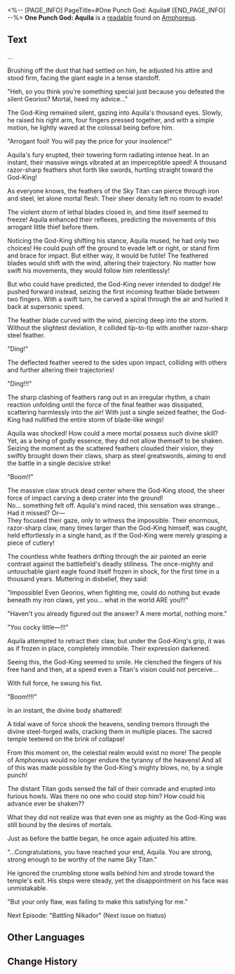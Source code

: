 <%-- [PAGE_INFO]
PageTitle=#One Punch God: Aquila#
[END_PAGE_INFO] --%>
{{Readable Infobox
|id           = 539
|partIds      = 190868
|title        = 
|image        = Item One Punch God- Aquila.png
|world        = Amphoreus
|parts        = 1
|author       = <!--to be added-->
|description  = A leisure read discovered in the Library of Philia in the Grove, classified in the fantasy fiction genre.
|part1        = One Punch God: Aquila
|source1      = {{cx|Source missing}}
|characters   = Aquila; Georios; Nikador
|factions     = 
}}
'''One Punch God: Aquila''' is a [[readable]] found on [[Amphoreus]].
<!--
==Location==
{{Map Embed|<map name>|<marker id>}}
-->
==Text==
...

Brushing off the dust that had settled on him, he adjusted his attire and stood firm, facing the giant eagle in a tense standoff.

"Heh, so you think you're something special just because you defeated the silent Georios? Mortal, heed my advice..."

The God-King remained silent, gazing into Aquila's thousand eyes. Slowly, he raised his right arm, four fingers pressed together, and with a simple motion, he lightly waved at the colossal being before him.

"Arrogant fool! You will pay the price for your insolence!"

Aquila's fury erupted, their towering form radiating intense heat. In an instant, their massive wings vibrated at an imperceptible speed! A thousand razor-sharp feathers shot forth like swords, hurtling straight toward the God-King!

As everyone knows, the feathers of the Sky Titan can pierce through iron and steel, let alone mortal flesh. Their sheer density left no room to evade!

The violent storm of lethal blades closed in, and time itself seemed to freeze! Aquila enhanced their reflexes, predicting the movements of this arrogant little thief before them.

Noticing the God-King shifting his stance, Aquila mused, he had only two choices! He could push off the ground to evade left or right, or stand firm and brace for impact. But either way, it would be futile! The feathered blades would shift with the wind, altering their trajectory. No matter how swift his movements, they would follow him relentlessly!

But who could have predicted, the God-King never intended to dodge! He pushed forward instead, seizing the first incoming feather blade between two fingers. With a swift turn, he carved a spiral through the air and hurled it back at supersonic speed.

The feather blade curved with the wind, piercing deep into the storm. Without the slightest deviation, it collided tip-to-tip with another razor-sharp steel feather.

"Ding!"

The deflected feather veered to the sides upon impact, colliding with others and further altering their trajectories!

"Ding!!!"

The sharp clashing of feathers rang out in an irregular rhythm, a chain reaction unfolding until the force of the final feather was dissipated, scattering harmlessly into the air! With just a single seized feather, the God-King had nullified the entire storm of blade-like wings!

Aquila was shocked! How could a mere mortal possess such divine skill?<br />
Yet, as a being of godly essence, they did not allow themself to be shaken. Seizing the moment as the scattered feathers clouded their vision, they swiftly brought down their claws, sharp as steel greatswords, aiming to end the battle in a single decisive strike!

"Boom!!"

The massive claw struck dead center where the God-King stood, the sheer force of impact carving a deep crater into the ground!<br />
No... something felt off. Aquila's mind raced, this sensation was strange... Had it missed? Or&mdash;<br />
They focused their gaze, only to witness the impossible. Their enormous, razor-sharp claw, many times larger than the God-King himself, was caught, held effortlessly in a single hand, as if the God-King were merely grasping a piece of cutlery!

The countless white feathers drifting through the air painted an eerie contrast against the battlefield's deadly stillness. The once-mighty and untouchable giant eagle found itself frozen in shock, for the first time in a thousand years. Muttering in disbelief, they said:

"Impossible! Even Georios, when fighting me, could do nothing but evade beneath my iron claws, yet you... what in the world ARE you!!!"

"Haven't you already figured out the answer? A mere mortal, nothing more."

"You cocky little&mdash;!!!"

Aquila attempted to retract their claw, but under the God-King's grip, it was as if frozen in place, completely immobile. Their expression darkened.

Seeing this, the God-King seemed to smile. He clenched the fingers of his free hand and then, at a speed even a Titan's vision could not perceive...

With full force, he swung his fist.

"Boom!!!!"

In an instant, the divine body shattered!

A tidal wave of force shook the heavens, sending tremors through the divine steel-forged walls, cracking them in multiple places. The sacred temple teetered on the brink of collapse!

From this moment on, the celestial realm would exist no more! The people of Amphoreus would no longer endure the tyranny of the heavens! And all of this was made possible by the God-King's mighty blows, no, by a single punch!

The distant Titan gods sensed the fall of their comrade and erupted into furious howls. Was there no one who could stop him? How could his advance ever be shaken??

What they did not realize was that even one as mighty as the God-King was still bound by the desires of mortals.

Just as before the battle began, he once again adjusted his attire.

"...Congratulations, you have reached your end, Aquila. You are strong, strong enough to be worthy of the name Sky Titan."

He ignored the crumbling stone walls behind him and strode toward the temple's exit. His steps were steady, yet the disappointment on his face was unmistakable.

"But your only flaw, was failing to make this satisfying for me."


Next Episode: "Battling Nikador" (Next issue on hiatus)

<!--
==Trivia==
* 
-->
==Other Languages==
{{Other Languages
|en   = One Punch God: Aquila
|zhs  = 一拳神王•艾格勒卷
|zht  = 一拳神王•艾格勒卷
|ja   = ワンパンキング・エーグル編
|ko   = 주먹의 신왕•아퀼라전
|es   = El rey de los puños: la saga de Aquila
|fr   = Le Roi au poing divin&nbsp;: Aquila
|ru   = Ванпанчбог: Аквила
|th   = ราชาเทพหมัดเดียว: บท Aquila
|vi   = Nhất Quyền Thần Vương: Aquila
|de   = Ein-Schlag-Gott: Aquila
|id   = Raja Dewa Satu Pukulan: Aquila
|pt   = One Punch God: Áquila
}}

==Change History==
{{Change History|3.3}}